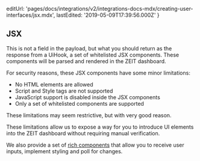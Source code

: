   editUrl:
    'pages/docs/integrations/v2/integrations-docs-mdx/creating-user-interfaces/jsx.mdx',
  lastEdited: '2019-05-09T17:39:56.000Z'
}

## JSX

This is not a field in the payload, but what you should return as the response from a UiHook, a set of whitelisted JSX components. These components will be parsed and rendered in the ZEIT dashboard.

For security reasons, these JSX components have some minor limitations:

- No HTML elements are allowed
- Script and Style tags are not supported
- JavaScript support is disabled inside the JSX components
- Only a set of whitelisted components are supported

These limitations may seem restrictive, but with very good reason.

These limitations allow us to expose a way for you to introduce UI elements into the ZEIT dashboard without requiring manual verification.

We also provide a set of [rich components](https://www.notion.so/zeithq/Available-Components-90262f73b6d84f208bdde5c21f296c4a) that allow you to receive user inputs, implement styling and poll for changes.
